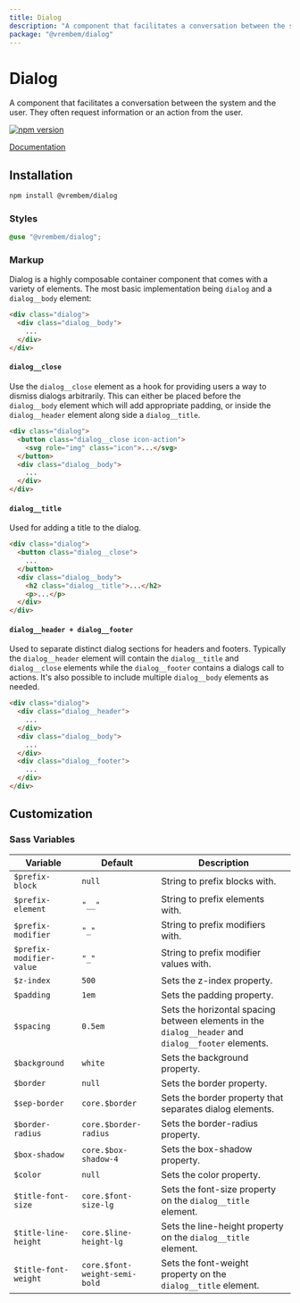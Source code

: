 ```yaml
---
title: Dialog
description: "A component that facilitates a conversation between the system and the user. They often request information or an action from the user."
package: "@vrembem/dialog"
---
```


# Dialog

A component that facilitates a conversation between the system and the user. They often request information or an action from the user.

[![npm version](https://img.shields.io/npm/v/%40vrembem%2Fdialog.svg)](https://www.npmjs.com/package/%40vrembem%2Fdialog)

[Documentation](https://vrembem.com/packages/dialog)

## Installation

```sh
npm install @vrembem/dialog
```

### Styles

```scss
@use "@vrembem/dialog";
```

### Markup

Dialog is a highly composable container component that comes with a variety of elements. The most basic implementation being `dialog` and a `dialog__body` element:

```html
<div class="dialog">
  <div class="dialog__body">
    ...
  </div>
</div>
```

#### `dialog__close`

Use the `dialog__close` element as a hook for providing users a way to dismiss dialogs arbitrarily. This can either be placed before the `dialog__body` element which will add appropriate padding, or inside the `dialog__header` element along side a `dialog__title`.

```html
<div class="dialog">
  <button class="dialog__close icon-action">
    <svg role="img" class="icon">...</svg>
  </button>
  <div class="dialog__body">
    ...
  </div>
</div>
```

#### `dialog__title`

Used for adding a title to the dialog.

```html
<div class="dialog">
  <button class="dialog__close">
    ...
  </button>
  <div class="dialog__body">
    <h2 class="dialog__title">...</h2>
    <p>...</p>
  </div>
</div>
```

#### `dialog__header + dialog__footer`

Used to separate distinct dialog sections for headers and footers. Typically the `dialog__header` element will contain the `dialog__title` and `dialog__close` elements while the `dialog__footer` contains a dialogs call to actions. It's also possible to include multiple `dialog__body` elements as needed.

```html
<div class="dialog">
  <div class="dialog__header">
    ...
  </div>
  <div class="dialog__body">
    ...
  </div>
  <div class="dialog__footer">
    ...
  </div>
</div>
```

## Customization

### Sass Variables

| Variable                 | Default                       | Description                                                                                         |
| ------------------------ | ----------------------------- | --------------------------------------------------------------------------------------------------- |
| `$prefix-block`          | `null`                        | String to prefix blocks with.                                                                       |
| `$prefix-element`        | `"__"`                        | String to prefix elements with.                                                                     |
| `$prefix-modifier`       | `"_"`                         | String to prefix modifiers with.                                                                    |
| `$prefix-modifier-value` | `"_"`                         | String to prefix modifier values with.                                                              |
| `$z-index`               | `500`                         | Sets the z-index property.                                                                          |
| `$padding`               | `1em`                         | Sets the padding property.                                                                          |
| `$spacing`               | `0.5em`                       | Sets the horizontal spacing between elements in the `dialog__header` and `dialog__footer` elements. |
| `$background`            | `white`                       | Sets the background property.                                                                       |
| `$border`                | `null`                        | Sets the border property.                                                                           |
| `$sep-border`            | `core.$border`                | Sets the border property that separates dialog elements.                                            |
| `$border-radius`         | `core.$border-radius`         | Sets the border-radius property.                                                                    |
| `$box-shadow`            | `core.$box-shadow-4`          | Sets the box-shadow property.                                                                       |
| `$color`                 | `null`                        | Sets the color property.                                                                            |
| `$title-font-size`       | `core.$font-size-lg`          | Sets the font-size property on the `dialog__title` element.                                         |
| `$title-line-height`     | `core.$line-height-lg`        | Sets the line-height property on the `dialog__title` element.                                       |
| `$title-font-weight`     | `core.$font-weight-semi-bold` | Sets the font-weight property on the `dialog__title` element.                                       |
